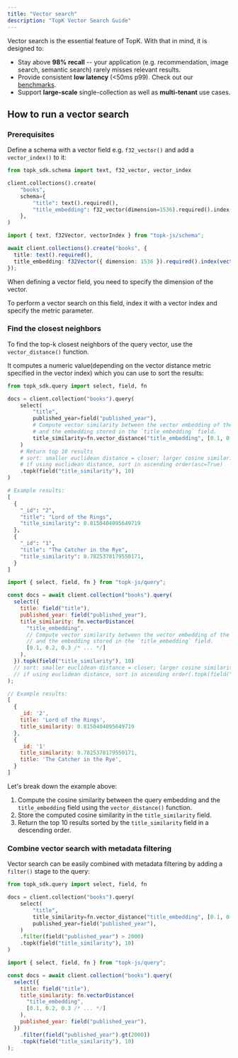 ```yaml
---
title: "Vector search"
description: "TopK Vector Search Guide"
---
```


Vector search is the essential feature of TopK. With that in mind, it is designed to:

- Stay above **98% recall** -- your application (e.g. recommendation, image search, semantic search) rarely misses relevant results.
- Provide consistent **low latency** (\<50ms p99). Check out our [benchmarks](https://www.topk.io/benchmarks).
- Support **large-scale** single-collection as well as **multi-tenant** use cases.

## How to run a vector search

### Prerequisites

Define a schema with a vector field e.g. `f32_vector()` and add a `vector_index()` to it:

<CodeGroup>

```python Python
from topk_sdk.schema import text, f32_vector, vector_index

client.collections().create(
    "books",
    schema={
        "title": text().required(),
        "title_embedding": f32_vector(dimension=1536).required().index(vector_index(metric = "cosine")),
    },
)
```


```typescript Javascript
import { text, f32Vector, vectorIndex } from "topk-js/schema";

await client.collections().create("books", {
  title: text().required(),
  title_embedding: f32Vector({ dimension: 1536 }).required().index(vectorIndex({ metric: "cosine" })),
});
```

</CodeGroup>

When defining a vector field, you need to specify the <Tooltip tip="The number of dimensions in the vector space.">dimension</Tooltip> of the vector.

To perform a vector search on this field, index it with a vector index and specify the <Tooltip tip="The distance metric(cosine, euclidean, dot product, hamming) to use for the vector index.">metric</Tooltip> parameter.

### Find the closest neighbors

To find the top-k closest neighbors of the query vector, use the `vector_distance()` function.

It computes a numeric value(depending on the vector distance metric specified in the vector index)
which you can use to sort the results:

<CodeGroup>

```python Python
from topk_sdk.query import select, field, fn

docs = client.collection("books").query(
    select(
        "title",
        published_year=field("published_year"),
        # Compute vector similarity between the vector embedding of the string "epic fantasy adventure"
        # and the embedding stored in the `title_embedding` field.
        title_similarity=fn.vector_distance("title_embedding", [0.1, 0.2, 0.3, ...]),
    )
    # Return top 10 results
    # sort: smaller euclidean distance = closer; larger cosine similarity = closer
    # if using euclidean distance, sort in ascending order(asc=True)
    .topk(field("title_similarity"), 10)
)

# Example results:
[
  {
    "_id": "2",
    "title": "Lord of the Rings",
    "title_similarity": 0.8150404095649719
  },
  {
    "_id": "1",
    "title": "The Catcher in the Rye",
    "title_similarity": 0.7825378179550171,
  }
]
```


```js Javascript
import { select, field, fn } from "topk-js/query";

const docs = await client.collection("books").query(
  select({
    title: field("title"),
    published_year: field("published_year"),
    title_similarity: fn.vectorDistance(
      "title_embedding",
      // Compute vector similarity between the vector embedding of the string "epic fantasy adventure"
      // and the embedding stored in the `title_embedding` field.
      [0.1, 0.2, 0.3 /* ... */]
    ),
  }).topk(field("title_similarity"), 10)
  // sort: smaller euclidean distance = closer; larger cosine similarity = closer
  // if using euclidean distance, sort in ascending order(.topk(field("title_similarity"), 10, true))
);

// Example results:
[
  {
    _id: '2',
    title: 'Lord of the Rings',
    title_similarity: 0.8150404095649719
  },
  {
    _id: '1'
    title_similarity: 0.7825378179550171,
    title: 'The Catcher in the Rye',
  }
]
```

</CodeGroup>

Let's break down the example above:

1. Compute the cosine similarity between the query embedding and the `title_embedding` field using the `vector_distance()` function.
2. Store the computed cosine similarity in the `title_similarity` field.
3. Return the top 10 results sorted by the `title_similarity` field in a descending order.

### Combine vector search with metadata filtering

Vector search can be easily combined with metadata filtering by adding a `filter()` stage to the query:

<CodeGroup>

```python Python
from topk_sdk.query import select, field, fn

docs = client.collection("books").query(
    select(
        "title",
        title_similarity=fn.vector_distance("title_embedding", [0.1, 0.2, 0.3, ...]),
        published_year=field("published_year"),
    )
    .filter(field("published_year") > 2000)
    .topk(field("title_similarity"), 10)
)
```


```js Javascript
import { select, field, fn } from "topk-js/query";

const docs = await client.collection("books").query(
  select({
    title: field("title"),
    title_similarity: fn.vectorDistance(
      "title_embedding",
      [0.1, 0.2, 0.3 /* ... */]
    ),
    published_year: field("published_year"),
  })
    .filter(field("published_year").gt(2000))
    .topk(field("title_similarity"), 10)
);
```

</CodeGroup>